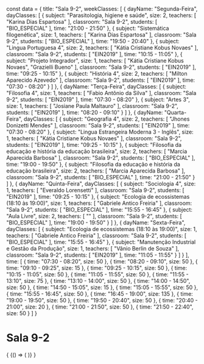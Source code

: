 const data = {
  title: "Sala 9-2",
  weekClasses: [
    {
      dayName: "Segunda-Feira",
      dayClasses: [
        {
          subject: "Parasitologia, higiene e saúde",
          size: 2,
          teachers: [
            "Karina Dias Espartosa"
          ],
          classroom: "Sala 9-2",
          students: [
            "BIO_ESPECIAL"
          ],
          time: "21:00 - 21:50"
        },
        {
          subject: "Sistemática filogenética",
          size: 1,
          teachers: [
            "Karina Dias Espartosa"
          ],
          classroom: "Sala 9-2",
          students: [
            "BIO_ESPECIAL"
          ],
          time: "19:50 - 20:40"
        },
        {
          subject: "Lingua Portuguesa 4",
          size: 2,
          teachers: [
            "Kátia Cristiane Kobus Novaes"
          ],
          classroom: "Sala 9-2",
          students: [
            "EIN2019"
          ],
          time: "10:15 - 11:05"
        },
        {
          subject: "Projeto Integrador",
          size: 1,
          teachers: [
            "Kátia Cristiane Kobus Novaes",
            "Grazielli Bueno"
          ],
          classroom: "Sala 9-2",
          students: [
            "EIN2019"
          ],
          time: "09:25 - 10:15"
        },
        {
          subject: "História 4",
          size: 2,
          teachers: [
            "Milton Aparecido Azevedo"
          ],
          classroom: "Sala 9-2",
          students: [
            "EIN2019"
          ],
          time: "07:30 - 08:20"
        }
      ]
    },
    {
      dayName: "Terça-Feira",
      dayClasses: [
        {
          subject: "Filosofia 4",
          size: 1,
          teachers: [
            "Fabio Antônio da Silva"
          ],
          classroom: "Sala 9-2",
          students: [
            "EIN2019"
          ],
          time: "07:30 - 08:20"
        },
        {
          subject: "Artes 3",
          size: 1,
          teachers: [
            "Josiane Paula Maltauro"
          ],
          classroom: "Sala 9-2",
          students: [
            "EIN2019"
          ],
          time: "08:20 - 09:10"
        }
      ]
    },
    {
      dayName: "Quarta-Feira",
      dayClasses: [
        {
          subject: "Geografia 4",
          size: 2,
          teachers: [
            "Jhones Donizetti Mendes"
          ],
          classroom: "Sala 9-2",
          students: [
            "EIN2019"
          ],
          time: "07:30 - 08:20"
        },
        {
          subject: "Lingua Estrangeira Moderna 3 - Inglês",
          size: 1,
          teachers: [
            "Kátia Cristiane Kobus Novaes"
          ],
          classroom: "Sala 9-2",
          students: [
            "EIN2019"
          ],
          time: "09:25 - 10:15"
        },
        {
          subject: "Filosofia da educação e história da educação brasileira",
          size: 2,
          teachers: [
            "Marcia Aparecida Barbosa"
          ],
          classroom: "Sala 9-2",
          students: [
            "BIO_ESPECIAL"
          ],
          time: "19:00 - 19:50"
        },
        {
          subject: "Filosofia da educação e história da educação brasileira",
          size: 2,
          teachers: [
            "Marcia Aparecida Barbosa"
          ],
          classroom: "Sala 9-2",
          students: [
            "BIO_ESPECIAL"
          ],
          time: "21:00 - 21:50"
        }
      ]
    },
    {
      dayName: "Quinta-Feira",
      dayClasses: [
        {
          subject: "Sociologia 4",
          size: 1,
          teachers: [
            "Everaldo Lorensetti"
          ],
          classroom: "Sala 9-2",
          students: [
            "EIN2019"
          ],
          time: "09:25 - 10:15"
        },
        {
          subject: "Ecologia de ecossistemas (18:10 às 19:00)",
          size: 1,
          teachers: [
            "Gabriele Antico Freiria"
          ],
          classroom: "Sala 9-2",
          students: [
            "BIO_ESPECIAL"
          ],
          time: "15:55 - 16:45"
        },
        {
          subject: "Aula Livre",
          size: 2,
          teachers: [
            ""
          ],
          classroom: "Sala 9-2",
          students: [
            "BIO_ESPECIAL"
          ],
          time: "19:00 - 19:50"
        }
      ]
    },
    {
      dayName: "Sexta-Feira",
      dayClasses: [
        {
          subject: "Ecologia de ecossistemas (18:10 às 19:00)",
          size: 1,
          teachers: [
            "Gabriele Antico Freiria"
          ],
          classroom: "Sala 9-2",
          students: [
            "BIO_ESPECIAL"
          ],
          time: "15:55 - 16:45"
        },
        {
          subject: "Manutenção Industrial e Gestão da Produção",
          size: 1,
          teachers: [
            "Vânio Berlin de Souza"
          ],
          classroom: "Sala 9-2",
          students: [
            "EIN2019"
          ],
          time: "11:05 - 11:55"
        }
      ]
    }
  ],
  time: [
    {
      time: "07:30 - 08:20",
      size: 50
    },
    {
      time: "08:20 - 09:10",
      size: 50
    },
    {
      time: "09:10 - 09:25",
      size: 15
    },
    {
      time: "09:25 - 10:15",
      size: 50
    },
    {
      time: "10:15 - 11:05",
      size: 50
    },
    {
      time: "11:05 - 11:55",
      size: 50
    },
    {
      time: "11:55 - 13:10",
      size: 75
    },
    {
      time: "13:10 - 14:00",
      size: 50
    },
    {
      time: "14:00 - 14:50",
      size: 50
    },
    {
      time: "14:50 - 15:05",
      size: 15
    },
    {
      time: "15:05 - 15:55",
      size: 50
    },
    {
      time: "15:55 - 16:45",
      size: 50
    },
    {
      time: "16:45 - 19:00",
      size: 135
    },
    {
      time: "19:00 - 19:50",
      size: 50
    },
    {
      time: "19:50 - 20:40",
      size: 50
    },
    {
      time: "20:40 - 21:00",
      size: 20
    },
    {
      time: "21:00 - 21:50",
      size: 50
    },
    {
      time: "21:50 - 22:40",
      size: 50
    }
  ]
}

# Sala 9-2

<div>
  {
    <BrowserOnly>
      {() => (
        <Grid
          title={data.title}
          weekClasses={data.weekClasses}
          time={data.time}
        />
      )}
    </BrowserOnly>
  }
</div>
